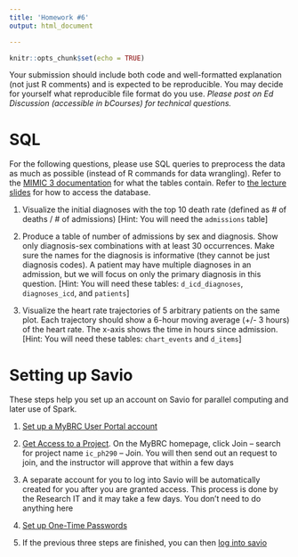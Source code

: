 ```yaml
---
title: 'Homework #6'
output: html_document

---
```


```r
knitr::opts_chunk$set(echo = TRUE)
```

Your submission should include both code and well-formatted explanation (not just R comments) and is expected to be reproducible. You may decide for yourself what reproducible file format do you use. 
*Please post on Ed Discussion (accessible in bCourses) for technical questions.*

# SQL

For the following questions, please use SQL queries to preprocess the data as much as possible (instead of R commands for data wrangling). Refer to the [MIMIC 3 documentation](https://mimic.mit.edu/docs/iii/tables/) for what the tables contain. Refer to [the lecture slides](../slides/20_Database.html#42) for how to access the database.

1. Visualize the initial diagnoses with the top 10 death rate (defined as \# of deaths / \# of admissions) [Hint: You will need the `admissions` table]

1. Produce a table of number of admissions by sex and diagnosis. Show only diagnosis-sex combinations with at least 30 occurrences. Make sure the names for the diagnosis is informative (they cannot be just diagnosis codes). A patient may have multiple diagnoses in an admission, but we will focus on only the primary diagnosis in this question. [Hint: You will need these tables: `d_icd_diagnoses`, `diagnoses_icd`, and `patients`]

1. Visualize the heart rate trajectories of 5 arbitrary patients on the same plot. Each trajectory should show a 6-hour moving average (+/- 3 hours) of the heart rate. The x-axis shows the time in hours since admission. [Hint: You will need these tables: `chart_events` and `d_items`]

# Setting up Savio

These steps help you set up an account on Savio for parallel computing and later use of Spark.

1. [Set up a MyBRC User Portal account](https://docs-research-it.berkeley.edu/services/high-performance-computing/getting-account/#setting-up-a-mybrc-user-portal-account)

1. [Get Access to a Project](https://docs-research-it.berkeley.edu/services/high-performance-computing/getting-account/#getting-access-to-a-project). On the MyBRC homepage, click Join -- search for project name `ic_ph290` -- Join. You will then send out an request to join, and the instructor will approve that within a few days

1. A separate account for you to log into Savio will be automatically created for you after you are granted access. This process is done by the Research IT and it may take a few days. You don't need to do anything here

1. [Set up One-Time Passwords](https://docs-research-it.berkeley.edu/services/high-performance-computing/user-guide/setting-otp/)

1. If the previous three steps are finished, you can then [log into savio](https://docs-research-it.berkeley.edu/services/high-performance-computing/user-guide/logging-brc-clusters/)



